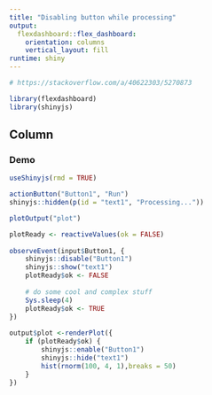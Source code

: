 ```yaml
---
title: "Disabling button while processing"
output: 
  flexdashboard::flex_dashboard:
    orientation: columns
    vertical_layout: fill
runtime: shiny    
---
```


```r
# https://stackoverflow.com/a/40622303/5270873

library(flexdashboard)
library(shinyjs)
```

Column {data-width=650}
-----------------------------------------------------------------------

### Demo

```r
useShinyjs(rmd = TRUE)

actionButton("Button1", "Run")
shinyjs::hidden(p(id = "text1", "Processing..."))

plotOutput("plot")
```


```r
plotReady <- reactiveValues(ok = FALSE)
    
observeEvent(input$Button1, {
    shinyjs::disable("Button1")
    shinyjs::show("text1")
    plotReady$ok <- FALSE
    
    # do some cool and complex stuff
    Sys.sleep(4)
    plotReady$ok <- TRUE
})  
    
output$plot <-renderPlot({
    if (plotReady$ok) {
        shinyjs::enable("Button1")
        shinyjs::hide("text1")
        hist(rnorm(100, 4, 1),breaks = 50)
    }
})
```

